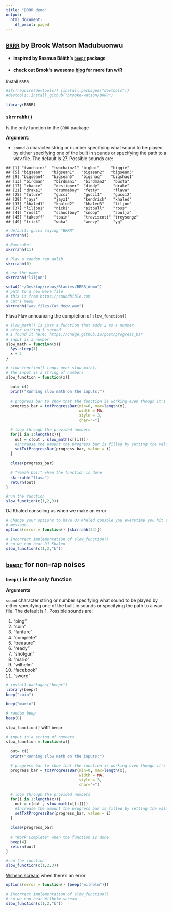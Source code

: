 ```yaml
---
title: "BRRR demo"
output:
  html_document:
    df_print: paged
---
```


## [`BRRR`](https://github.com/brooke-watson/BRRR) by Brook Watson Madubuonwu
 - #### inspired by Rasmus Bååth's [`beepr`](https://github.com/rasmusab/beepr) package
 - #### check out Brook's awesome [blog](https://brooke.science/) for more fun w/R

Install `BRRR`
```r
#if(!require(devtools)) {install.packages("devtools")}
#devtools::install_github("brooke-watson/BRRR")

library(BRRR)
```

### `skrrrahh()`
Is the only function in the `BRRR` package

**Argument**:

- `sound` a character string or number specifying what sound to be played by either specifying one of the built in sounds or specifying the path to a wav file. The default is 27. Possible sounds are:
```
## [1] "twochainz"  "twochainz1" "bigboi"     "biggie"    
## [5] "bigsean"    "bigsean1"   "bigsean2"   "bigsean3"  
## [9] "bigsean4"   "bigsean5"   "bigshaq"    "bigshaq1"  
## [13] "birdman"    "birdman1"   "birdman2"   "busta"     
## [17] "chance"     "desiigner"  "diddy"      "drake"     
## [21] "drake1"     "drummaboy"  "fetty"      "flava"     
## [25] "future"     "gucci"      "gucci1"     "gucci2"    
## [29] "jayz"       "jayz1"      "kendrick"   "khaled"    
## [33] "khaled1"    "khaled2"    "khaled3"    "liljon"    
## [37] "liljon1"    "nicki"      "pitbull"    "ross"      
## [41] "ross1"      "schoolboy"  "snoop"      "soulja"    
## [45] "takeoff"    "tpain"      "traviscott" "treysongz" 
## [49] "trick"      "waka"       "weezy"      "yg"   
```
```r
# default: gucci saying "BRRR"
skrrrahh()
```
```r
# Namesake: 
skrrrahh(11)
```
```r
# Play a random rap adlib
skrrrahh(0)
```
```r
# use the name
skrrrahh("liljon")
```
```r
setwd("~/Desktop/repos/Rladies/BRRR_demo")
# path to a new wave file
# this is from https://soundbible.com
# cat's meow
skrrrahh("wav_files/Cat_Meow.wav")
```

Flava Flav announcing the completion of `slow_function()`
```r
# slow_math() is just a function that adds 2 to a number 
# after waiting 1 second
# I found it here: https://cnuge.github.io/post/progress_bar
# input is a number
slow_math = function(x){
  Sys.sleep(1)
  x + 2
}

# slow_function() loops over slow_math()
# the input is a string of numbers
slow_function = function(x){
  
  out= c()
  print("Running slow math on the inputs:")
  
  # progress bar to show that the function is working even though it's slow
  progress_bar = txtProgressBar(min=0, max=length(x), 
                                width = NA, 
                                style = 3, 
                                char="=")
  
  # loop through the provided numbers 
  for(i in 1:length(x)){
    out = c(out , slow_math(x[[i]]))
    #Increase the amount the progress bar is filled by setting the value to i.
    setTxtProgressBar(progress_bar, value = i)
  }
  
  close(progress_bar)
  
  # "Yeaah boi!" when the function is done
  skrrrahh("flava")
  return(out)  
}
```
```r
#run the function
slow_function(c(1,2,3))
```

DJ Khaled consoling us when we make an error
```r
# Change your options to have DJ Khaled console you everytime you hit an error
# message.
options(error = function() {skrrrahh(34)})
```
```r
# Incorrect implementation of slow_function()
# so we can hear DJ Khaled
slow_function(c(1,2,"b"))
```

## [`beepr`](https://github.com/rasmusab/beepr) for non-rap noises
### `beep()` is the only function

**Arguments**

`sound` character string or number specifying what sound to be played by either specifying one of the built in sounds or specifying the path to a wav file. The default is 1. Possible sounds are:

1) "ping"
2) "coin"
3) "fanfare"
4) "complete"
5) "treasure"
6) "ready"
7) "shotgun"
8) "mario"
9) "wilhelm"
10) "facebook"
11) "sword"

```r
# install.packages("beepr")
library(beepr)
beep("coin")
```
```r
beep("mario")
```

```r
# random beep
beep(0)
```

`slow_function()` with `beepr`
```r
# input is a string of numbers
slow_function = function(x){
  
  out= c()
  print("Running slow math on the inputs:")
  
  # progress bar to show that the function is working even though it's slow
  progress_bar = txtProgressBar(min=0, max=length(x), 
                                width = NA, 
                                style = 3, 
                                char="=")
  
  # loop through the provided numbers 
  for(i in 1:length(x)){
    out = c(out , slow_math(x[[i]]))
    #Increase the amount the progress bar is filled by setting the value to i.
    setTxtProgressBar(progress_bar, value = i)
  }
  
  close(progress_bar)
  
  # "Work Complete" when the function is done
  beep(4)
  return(out)  
}
```
```r
#run the function
slow_function(c(1,2,3))
```

[Wilhelm scream](https://www.youtube.com/watch?v=W0V-2WdubTs&ab_channel=WatchMojo.com) when there's an error
```r
options(error = function() {beep("wilhelm")})
```
```r
# Incorrect implementation of slow_function()
# so we can hear Wilhelm scream
slow_function(c(1,2,"b"))
```



